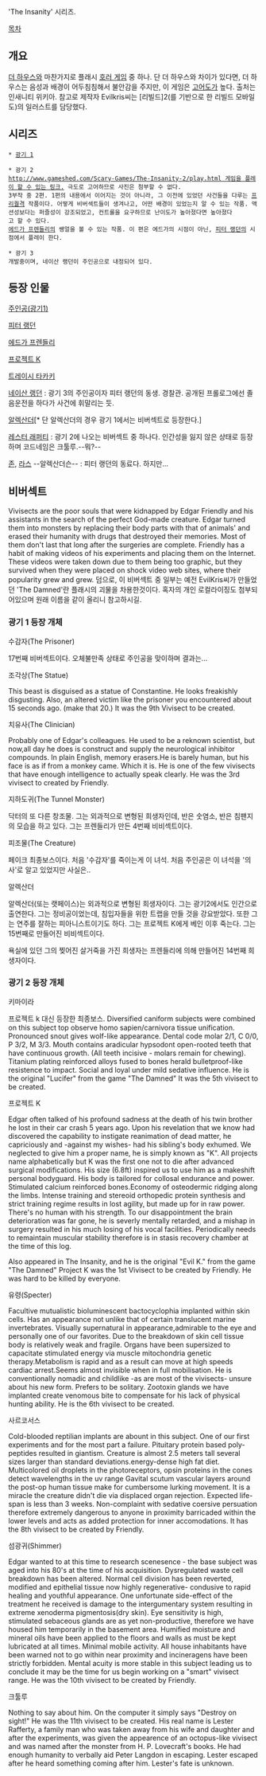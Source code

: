 'The Insanity' 시리즈.

[[목차]]
== 개요 ==
[[더 하우스]]와 마찬가지로 플래시 [[호러 게임]] 중 하나.
단 더 하우스와 차이가 있다면, 더 하우스는 음성과 배경이 어두침침해서 불안감을 주지만, 이 게임은 [[고어]]도가 높다. 
출처는 인새니티 위키아.
참고로 제작자 Evilkris씨는 [리빌드]2(를 기반으로 한 리빌드 모바일도)의 일러스트를 담당했다.

== 시리즈 ==
 * [[광기 1]]

 * 광기 2
 [[http://www.gameshed.com/Scary-Games/The-Insanity-2/play.html 게임을 플레이 할 수 있는 링크.]] 극도로 고어하므로 사진은 첨부할 수 없다.
 3부작 중 2편. 1편의 내용에서 이어지는 것이 아니라, 그 이전에 있었던 사건들을 다루는 [[프리퀄]]격 작품이다. 어떻게 비버섹트들이 생겨나고, 어떤 배경이 있었는지 알 수 있는 작품. 액션성보다는 퍼즐성이 강조되었고, 컨트롤을 요구하므로 난이도가 높아졌다면 높아졌다고 할 수 있다.
 [[에드가 프렌들리]]의 쌩얼을 볼 수 있는 작품. 이 편은 에드가의 시점이 아닌, [[피터 랭던]]의 시점에서 플레이 한다.

 * 광기 3
 개발중이며, 네이산 랭던이 주인공으로 내정되어 있다.

== 등장 인물 ==
[[주인공(광기1)]]

[[피터 랭던]]

[[에드가 프렌들리]]

[[프로젝트 K]]

[[트레이시 타카키]]

[[네이산 랭던]] : 광기 3의 주인공이자 피터 랭던의 동생. 경찰관. 공개된 프롤로그에선 졸음운전을 하다가 사건에 휘말리는 듯.

[[알렉산더]][* 단 알렉산더의 경우 광기 1에서는 비버섹트로 등장한다.]

[[레스터 래퍼티]] : 광기 2에 나오는 비버섹트 중 하나다. 인간성을 잃지 않은 상태로 등장하며 코드네임은 크툴루.--뭐?--

[[존]], [[라스]] --알렉산더슨-- : 피터 랭던의 동료다. 하지만...

== 비버섹트 ==

Vivisects are the poor souls that were kidnapped by Edgar Friendly and his assistants in the search of the perfect God-made creature. Edgar turned them into monsters by replacing their body parts with that of animals' and erased their humanity with drugs that destroyed their memories. Most of them don't last that long after the surgeries are complete. Friendly has a habit of making videos of his experiments and placing them on the Internet. These videos were taken down due to them being too graphic, but they survived when they were placed on shock video web sites, where their popularity grew and grew.
덤으로, 이 비버섹트 중 일부는 예전 EvilKris씨가 만들었던 'The Damned'란 플래시의 괴물을 차용한것이다.
혹자의 개인 로컬라이징도 첨부되어있으며 원래 이름을 같이 올리니 참고하시길.

=== 광기 1 등장 개체 ===

수감자(The Prisoner)

17번째 비버섹트이다. 오체불만족 상태로 주인공을 맞이하며 결과는...

조각상(The Statue)

This beast is disguised as a statue of Constantine. He looks freakishly disgusting. Also, an altered victim like the prisoner you encountered about 15 seconds ago. (make that 20.) It was the 9th Vivisect to be created. 

치유사(The Clinician)

Probably one of Edgar's colleagues. He used to be a reknown scientist, but now,all day he does is construct and supply the neurological inhibitor compounds. In plain English, memory erasers.He is barely human, but his face is as if from a monkey came. Which it is. He is one of the few vivisects that have enough intelligence to actually speak clearly. He was the 3rd vivisect to created by Friendly. 



지하도귀(The Tunnel Monster)

닥터의 또 다른 창조물. 그는 외과적으로 변형된 희생자인데, 반은 숫염소, 반은 침팬지의 모습을 하고 있다. 그는 프렌들리가 만든 4번째 비비섹트이다.


피조물(The Creature)

페이크 최종보스이다. 처음 '수감자'를 죽이는게 이 녀석. 처음 주인공은 이 녀석을 '의사'로 알고 있었지만 사실은..

알렉산더

알렉산더(또는 랫페이스)는 외과적으로 변형된 희생자이다. 그는 광기2에서도 인간으로 출연한다. 그는 정비공이었는데, 침입자들을 위한 트랩을 만들 것을 강요받았다. 또한 그는 연주를 잘하는 피아니스트이기도 하다. 그는 프로젝트 K에게 베인 이후 죽는다. 그는 15번째로 만들어진 비비섹트이다.

욕실에 있던 그의 찢어진 살거죽을 가진 희생자는 프렌들리에 의해 만들어진 14번째 희생자이다.



=== 광기 2 등장 개체 ===


키마이라

프로젝트 k 대신 등장한 최종보스.
Diversified caniform subjects were combined on this subject top observe homo sapien/carnivora tissue unification. Pronounced snout gives wolf-like appearance. Dental code molar 2/1, C 0/0, P 3/2, M 3/3. Mouth contains aradicular hypsodont open-rooted teeth that have continuous growth. (All teeth incisive - molars remain for chewing). Titanium plating reinforced alloys fused to bones herald bulletproof-like resistence to impact. Social and loyal under mild sedative influence. He is the original "Lucifer" from the game "The Damned" It was the 5th vivisect to be created. 



프로젝트 K

Edgar often talked of his profound sadness at the death of his twin brother he lost in their car crash 5 years ago. Upon his revelation that we know had discovered the capability to instigate reanimation of dead matter, he capriciously and -against my wishes- had his sibling's body exhumed. We neglected to give him a proper name, he is simply known as "K". All projects name alphabetically but K was the first one not to die after advanced surgical modifications. His size (6.8ft) inspired us to use him as a makeshift personal bodyguard. His body is tailored for collosal endurance and power. Stimulated calcium reinforced bones.Economy of osteodermic ridging along the limbs. Intense training and stereoid orthopedic protein synthesis and strict training regime results in lost agility, but made up for in raw power. There's no human with his strength. To our disappointment the brain deterioration was far gone, he is severly mentally retarded, and a mishap in surgery resulted in his much losing of his vocal facilities. Periodically needs to remaintain muscular stability therefore is in stasis recovery chamber at the time of this log. 

Also appeared in The Insanity, and he is the original "Evil K." from the game "The Damned" Project K was the 1st Vivisect to be created by Friendly. He was hard to be killed by everyone. 



유령(Specter)

Facultive mutualistic bioluminescent bactocyclophia implanted within skin cells. Has an appearance not unlike that of certain translucent marine invertebrates. Visually supernatural in appearance,admirable to the eye and 
personally one of our favorites. Due to the breakdown of skin cell tissue body is relatively weak and fragile. Organs have been supersized to capacitate stimulated energy via muscle mitochondria genetic therapy.Metabolism is rapid and as a result can move at high speeds cardiac arrest.Seems almost invisible when in full mobilisation. He is conventionally nomadic and childlike -as are most of the vivisects- unsure about his new form. Prefers to be solitary. Zootoxin glands we have implanted create venomous bite to compensate for his lack of physical hunting ability. He is the 6th vivisect to be created. 



사르코서스

Cold-blooded reptilian implants are abount in this subject. One of our first experiments and for the most part a failure. Pituitary protein based poly-peptides resulted in giantism. Creature is almost 2.5 meters tall several sizes larger than standard deviations.energy-dense high fat diet. Multicolored oil droplets in the photoreceptors, opsin proteins in the cones detect wavelengths in the uv range Gavital scutum vascular layers around the post-op human tissue make for cumbersome lurking movement. It is a miracle the creature didn't die via displaced organ rejection. Expected life-span is less than 3 weeks. Non-complaint with sedative coersive persuation therefore extremely dangerous to anyone in proximity barricaded within the lower levels and acts as added protection for inner accomodations. It has the 8th vivisect to be created by Friendly. 



섬광귀(Shimmer)

Edgar wanted to at this time to research scenesence - the base subject was aged into his 80's at the time of his acquisition. Dysregulated waste cell breakdown has been altered. Normal cell division has been reverted, modified and epithelial tissue now highly regenerative- condusive to rapid healing and youthful appearance. One unfortunate side-effect of the treatment he received is damage to the intergumentary system resulting in extreme xenoderma pigmentosis(dry skin). Eye sensitivity is high, stimulated sebaceous glands are as yet non-productive, therefore we have housed him temporarily in the basement area. Humified moisture and mineral oils have been applied to the floors and walls as must be kept lubricated at all times. Minimal mobile activity. All house inhabitants have been warned not to go within near proximity and incineragens have been strictly forbidden. Mental acuity is more stable in this subject leading us to conclude it may be the time for us begin working on a "smart" vivisect range. He was the 10th vivisect to be created by Friendly. 



크툴루

Nothing to say about him. On the computer it simply says "Destroy on sight!" He was the 11th vivisect to be created. His real name is Lester Rafferty, a family man who was taken away from his wife and daughter and after the experiments, was given the appearence of an octopus-like vivisect and was named after the monster from H. P. Lovecraft's books. He had enough humanity to verbally aid Peter Langdon in escaping. Lester escaped after he heard something coming after him. Lester's fate is unknown. 

